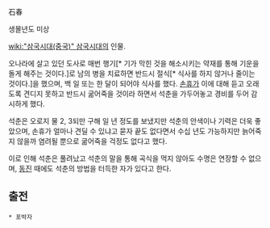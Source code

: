 石春

생몰년도 미상

[[wiki:"삼국시대(중국)" 삼국시대]]의 인물.

오나라에 살고 있던 도사로 매번 행기[* 기가 막힌 것을 해소시키는 약재를 통해 기운을 돌게 해주는 것이다.]로 남의 병을 치료하면 반드시 절식[* 식사를 하지 않거나 줄이는 것이다.]을 했으며, 백 일 또는 한 달이 되어야 식사를 했다. [[손휴]]가 이에 대해 듣고 오래도록 견디지 못하고 반드시 굶어죽을 것이라 하면서 석춘을 가두어놓고 경비를 두어 감시하게 했다.

석춘은 오로지 물 2, 3되만 구해 일 년 정도를 보냈지만 석춘의 안색이나 기력은 더욱 좋았으며, 손휴가 얼마나 견딜 수 있냐고 묻자 끝도 없다면서 수십 년도 가능하지만 늙어죽지 않을까 염려될 뿐으로 굶어죽을 걱정도 없다고 했다.

이로 인해 석춘은 풀려났고 석춘의 말을 통해 곡식을 먹지 않아도 수명은 연장할 수 없으며, [[동진]] 때에도 석춘의 방법을 터득한 자가 있다고 한다.

== 출전 ==
 * 포박자
